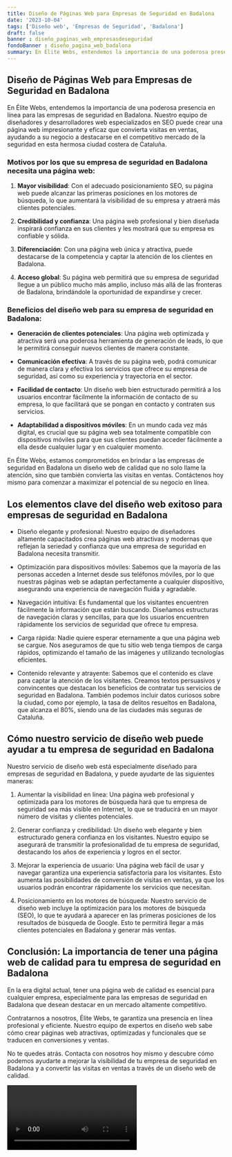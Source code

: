```yaml
---
title: Diseño de Páginas Web para Empresas de Seguridad en Badalona
date: '2023-10-04'
tags: ['Diseño web', 'Empresas de Seguridad', 'Badalona']
draft: false
banner : diseño_paginas_web_empresasdeseguridad
fondoBanner : diseño_pagina_web_badalona
summary: En Élite Webs, entendemos la importancia de una poderosa presencia en línea para las empresas de seguridad en Badalona. Nuestro equipo de diseñadores y desarrolladores web especializados en SEO puede crear una página web impresionante y eficaz que convierta visitas en ventas, ayudando a su negocio a destacarse en el competitivo mercado de la seguridad en esta hermosa ciudad costera de Cataluña.
---
```


## Diseño de Páginas Web para Empresas de Seguridad en Badalona

En Élite Webs, entendemos la importancia de una poderosa presencia en línea para las empresas de seguridad en Badalona. Nuestro equipo de diseñadores y desarrolladores web especializados en SEO puede crear una página web impresionante y eficaz que convierta visitas en ventas, ayudando a su negocio a destacarse en el competitivo mercado de la seguridad en esta hermosa ciudad costera de Cataluña.

### Motivos por los que su empresa de seguridad en Badalona necesita una página web:

1. **Mayor visibilidad**: Con el adecuado posicionamiento SEO, su página web puede alcanzar las primeras posiciones en los motores de búsqueda, lo que aumentará la visibilidad de su empresa y atraerá más clientes potenciales.

2. **Credibilidad y confianza**: Una página web profesional y bien diseñada inspirará confianza en sus clientes y les mostrará que su empresa es confiable y sólida.

3. **Diferenciación**: Con una página web única y atractiva, puede destacarse de la competencia y captar la atención de los clientes en Badalona.

4. **Acceso global**: Su página web permitirá que su empresa de seguridad llegue a un público mucho más amplio, incluso más allá de las fronteras de Badalona, brindándole la oportunidad de expandirse y crecer.

### Beneficios del diseño web para su empresa de seguridad en Badalona:

- **Generación de clientes potenciales**: Una página web optimizada y atractiva será una poderosa herramienta de generación de leads, lo que le permitirá conseguir nuevos clientes de manera constante.

- **Comunicación efectiva**: A través de su página web, podrá comunicar de manera clara y efectiva los servicios que ofrece su empresa de seguridad, así como su experiencia y trayectoria en el sector.

- **Facilidad de contacto**: Un diseño web bien estructurado permitirá a los usuarios encontrar fácilmente la información de contacto de su empresa, lo que facilitará que se pongan en contacto y contraten sus servicios.

- **Adaptabilidad a dispositivos móviles**: En un mundo cada vez más digital, es crucial que su página web sea totalmente compatible con dispositivos móviles para que sus clientes puedan acceder fácilmente a ella desde cualquier lugar y en cualquier momento.

En Élite Webs, estamos comprometidos en brindar a las empresas de seguridad en Badalona un diseño web de calidad que no solo llame la atención, sino que también convierta las visitas en ventas. Contáctenos hoy mismo para comenzar a maximizar el potencial de su negocio en línea.

<GifSeo />

<Cta />

## Los elementos clave del diseño web exitoso para empresas de seguridad en Badalona

- Diseño elegante y profesional: Nuestro equipo de diseñadores altamente capacitados crea páginas web atractivas y modernas que reflejan la seriedad y confianza que una empresa de seguridad en Badalona necesita transmitir.

- Optimización para dispositivos móviles: Sabemos que la mayoría de las personas acceden a Internet desde sus teléfonos móviles, por lo que nuestras páginas web se adaptan perfectamente a cualquier dispositivo, asegurando una experiencia de navegación fluida y agradable.

- Navegación intuitiva: Es fundamental que los visitantes encuentren fácilmente la información que están buscando. Diseñamos estructuras de navegación claras y sencillas, para que los usuarios encuentren rápidamente los servicios de seguridad que ofrece tu empresa.

- Carga rápida: Nadie quiere esperar eternamente a que una página web se cargue. Nos aseguramos de que tu sitio web tenga tiempos de carga rápidos, optimizando el tamaño de las imágenes y utilizando tecnologías eficientes.

- Contenido relevante y atrayente: Sabemos que el contenido es clave para captar la atención de los visitantes. Creamos textos persuasivos y convincentes que destacan los beneficios de contratar tus servicios de seguridad en Badalona. También podemos incluir datos curiosos sobre la ciudad, como por ejemplo, la tasa de delitos resueltos en Badalona, que alcanza el 80%, siendo una de las ciudades más seguras de Cataluña.

## Cómo nuestro servicio de diseño web puede ayudar a tu empresa de seguridad en Badalona

Nuestro servicio de diseño web está especialmente diseñado para empresas de seguridad en Badalona, y puede ayudarte de las siguientes maneras:

1. Aumentar la visibilidad en línea: Una página web profesional y optimizada para los motores de búsqueda hará que tu empresa de seguridad sea más visible en Internet, lo que se traducirá en un mayor número de visitas y clientes potenciales.

2. Generar confianza y credibilidad: Un diseño web elegante y bien estructurado genera confianza en los visitantes. Nuestro equipo se asegurará de transmitir la profesionalidad de tu empresa de seguridad, destacando los años de experiencia y logros en el sector.

3. Mejorar la experiencia de usuario: Una página web fácil de usar y navegar garantiza una experiencia satisfactoria para los visitantes. Esto aumenta las posibilidades de conversión de visitas en ventas, ya que los usuarios podrán encontrar rápidamente los servicios que necesitan.

4. Posicionamiento en los motores de búsqueda: Nuestro servicio de diseño web incluye la optimización para los motores de búsqueda (SEO), lo que te ayudará a aparecer en las primeras posiciones de los resultados de búsqueda de Google. Esto te permitirá llegar a más clientes potenciales en Badalona y generar más ventas.

## Conclusión: La importancia de tener una página web de calidad para tu empresa de seguridad en Badalona

En la era digital actual, tener una página web de calidad es esencial para cualquier empresa, especialmente para las empresas de seguridad en Badalona que desean destacar en un mercado altamente competitivo.

Contratarnos a nosotros, Élite Webs, te garantiza una presencia en línea profesional y eficiente. Nuestro equipo de expertos en diseño web sabe cómo crear páginas web atractivas, optimizadas y funcionales que se traducen en conversiones y ventas.

No te quedes atrás. Contacta con nosotros hoy mismo y descubre cómo podemos ayudarte a mejorar la visibilidad de tu empresa de seguridad en Badalona y a convertir las visitas en ventas a través de un diseño web de calidad.

<Video />

<CtaBot job='Empresas de Seguridad' city='Badalona'/>

<Gmaps query='Badalona+españa+maps' />